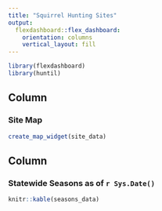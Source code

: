 ```yaml
---
title: "Squirrel Hunting Sites"
output: 
  flexdashboard::flex_dashboard:
    orientation: columns
    vertical_layout: fill
---
```


```r
library(flexdashboard)
library(huntil)
```

Column {data-width=650}
-----------------------------------------------------------------------

### Site Map

```r
create_map_widget(site_data)
```

Column {data-width=350}
-----------------------------------------------------------------------

### Statewide Seasons as of `r Sys.Date()`

```r
knitr::kable(seasons_data)
```
